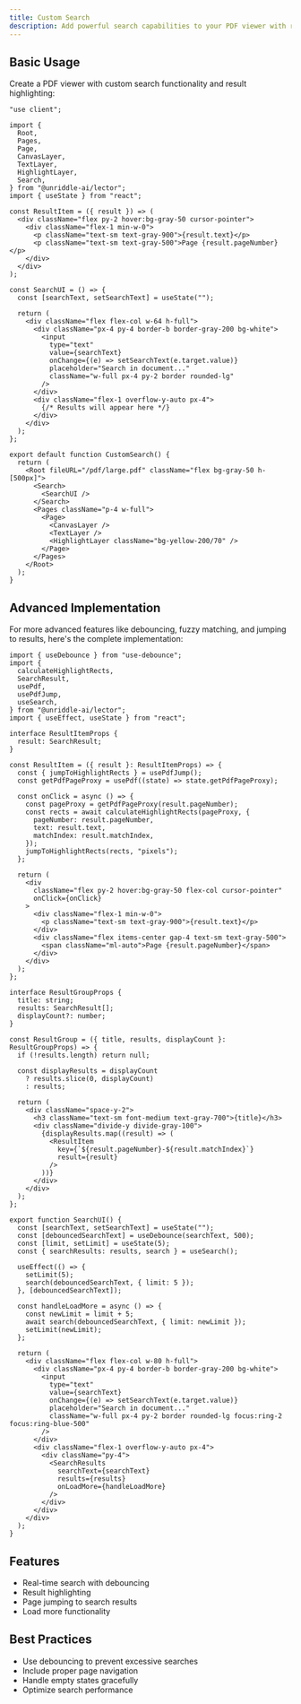 ```yaml
---
title: Custom Search
description: Add powerful search capabilities to your PDF viewer with real-time highlighting
---
```



<CustomSearch />

## Basic Usage

Create a PDF viewer with custom search functionality and result highlighting:

```tsx
"use client";

import {
  Root,
  Pages,
  Page,
  CanvasLayer,
  TextLayer,
  HighlightLayer,
  Search,
} from "@unriddle-ai/lector";
import { useState } from "react";

const ResultItem = ({ result }) => (
  <div className="flex py-2 hover:bg-gray-50 cursor-pointer">
    <div className="flex-1 min-w-0">
      <p className="text-sm text-gray-900">{result.text}</p>
      <p className="text-sm text-gray-500">Page {result.pageNumber}</p>
    </div>
  </div>
);

const SearchUI = () => {
  const [searchText, setSearchText] = useState("");

  return (
    <div className="flex flex-col w-64 h-full">
      <div className="px-4 py-4 border-b border-gray-200 bg-white">
        <input
          type="text"
          value={searchText}
          onChange={(e) => setSearchText(e.target.value)}
          placeholder="Search in document..."
          className="w-full px-4 py-2 border rounded-lg"
        />
      </div>
      <div className="flex-1 overflow-y-auto px-4">
        {/* Results will appear here */}
      </div>
    </div>
  );
};

export default function CustomSearch() {
  return (
    <Root fileURL="/pdf/large.pdf" className="flex bg-gray-50 h-[500px]">
      <Search>
        <SearchUI />
      </Search>
      <Pages className="p-4 w-full">
        <Page>
          <CanvasLayer />
          <TextLayer />
          <HighlightLayer className="bg-yellow-200/70" />
        </Page>
      </Pages>
    </Root>
  );
}
```

## Advanced Implementation

For more advanced features like debouncing, fuzzy matching, and jumping to results, here's the complete implementation:

```tsx
import { useDebounce } from "use-debounce";
import {
  calculateHighlightRects,
  SearchResult,
  usePdf,
  usePdfJump,
  useSearch,
} from "@unriddle-ai/lector";
import { useEffect, useState } from "react";

interface ResultItemProps {
  result: SearchResult;
}

const ResultItem = ({ result }: ResultItemProps) => {
  const { jumpToHighlightRects } = usePdfJump();
  const getPdfPageProxy = usePdf((state) => state.getPdfPageProxy);

  const onClick = async () => {
    const pageProxy = getPdfPageProxy(result.pageNumber);
    const rects = await calculateHighlightRects(pageProxy, {
      pageNumber: result.pageNumber,
      text: result.text,
      matchIndex: result.matchIndex,
    });
    jumpToHighlightRects(rects, "pixels");
  };

  return (
    <div
      className="flex py-2 hover:bg-gray-50 flex-col cursor-pointer"
      onClick={onClick}
    >
      <div className="flex-1 min-w-0">
        <p className="text-sm text-gray-900">{result.text}</p>
      </div>
      <div className="flex items-center gap-4 text-sm text-gray-500">
        <span className="ml-auto">Page {result.pageNumber}</span>
      </div>
    </div>
  );
};

interface ResultGroupProps {
  title: string;
  results: SearchResult[];
  displayCount?: number;
}

const ResultGroup = ({ title, results, displayCount }: ResultGroupProps) => {
  if (!results.length) return null;

  const displayResults = displayCount
    ? results.slice(0, displayCount)
    : results;

  return (
    <div className="space-y-2">
      <h3 className="text-sm font-medium text-gray-700">{title}</h3>
      <div className="divide-y divide-gray-100">
        {displayResults.map((result) => (
          <ResultItem
            key={`${result.pageNumber}-${result.matchIndex}`}
            result={result}
          />
        ))}
      </div>
    </div>
  );
};

export function SearchUI() {
  const [searchText, setSearchText] = useState("");
  const [debouncedSearchText] = useDebounce(searchText, 500);
  const [limit, setLimit] = useState(5);
  const { searchResults: results, search } = useSearch();

  useEffect(() => {
    setLimit(5);
    search(debouncedSearchText, { limit: 5 });
  }, [debouncedSearchText]);

  const handleLoadMore = async () => {
    const newLimit = limit + 5;
    await search(debouncedSearchText, { limit: newLimit });
    setLimit(newLimit);
  };

  return (
    <div className="flex flex-col w-80 h-full">
      <div className="px-4 py-4 border-b border-gray-200 bg-white">
        <input
          type="text"
          value={searchText}
          onChange={(e) => setSearchText(e.target.value)}
          placeholder="Search in document..."
          className="w-full px-4 py-2 border rounded-lg focus:ring-2 focus:ring-blue-500"
        />
      </div>
      <div className="flex-1 overflow-y-auto px-4">
        <div className="py-4">
          <SearchResults
            searchText={searchText}
            results={results}
            onLoadMore={handleLoadMore}
          />
        </div>
      </div>
    </div>
  );
}
```

## Features

- Real-time search with debouncing
- Result highlighting
- Page jumping to search results
- Load more functionality

## Best Practices

- Use debouncing to prevent excessive searches
- Include proper page navigation
- Handle empty states gracefully
- Optimize search performance

